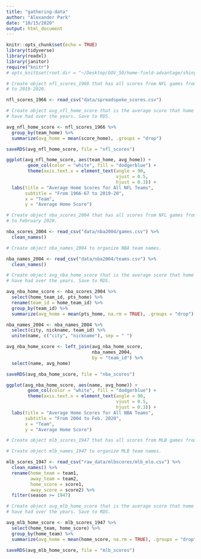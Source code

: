 ```yaml
---
title: "gathering-data"
author: "Alexander Park"
date: "10/15/2020"
output: html_document
---
```


```r
knitr::opts_chunk$set(echo = TRUE)
library(tidyverse)
library(readxl)
library(janitor)
require("knitr")
# opts_knit$set(root.dir = "~/Desktop/GOV_50/home-field-advantage/shiny-app")
```

```r

# Create object nfl_scores_1966 that has all scores from NFL games from 1966-67
# to 2019-2020.

nfl_scores_1966 <- read_csv("data/spreadspoke_scores.csv")

# Create object avg_nfl_home_score that is the average score that home teams
# have had over the years. Save to RDS.

avg_nfl_home_score <- nfl_scores_1966 %>%
  group_by(team_home) %>%
  summarize(avg_home = mean(score_home), .groups = "drop")

saveRDS(avg_nfl_home_score, file = "nfl_scores")

ggplot(avg_nfl_home_score, aes(team_home, avg_home)) + 
        geom_col(color = "white", fill = "dodgerblue") +
        theme(axis.text.x = element_text(angle = 90, 
                                         vjust = 0.5, 
                                         hjust = 0.3)) +
  labs(title = "Average Home Scores for All NFL Teams",
       subtitle = "From 1966-67 to 2019-20",
       x = "Team",
       y = "Average Home Score")

```

```r
# Create object nba_scores_2004 that has all scores from NFL games from 2004
# to February 2020.

nba_scores_2004 <- read_csv("data/nba2004/games.csv") %>%
  clean_names()

# Create object nba_names_2004 to organize NBA team names.

nba_names_2004 <- read_csv("data/nba2004/teams.csv") %>%
  clean_names()

# Create object avg_nba_home_score that is the average score that home teams
# have had over the years. Save to RDS.

avg_nba_home_score <- nba_scores_2004 %>%
  select(home_team_id, pts_home) %>%
  rename(team_id = home_team_id) %>%
  group_by(team_id) %>%
  summarize(avg_home = mean(pts_home, na.rm = TRUE), .groups = "drop")

nba_names_2004 <- nba_names_2004 %>%
  select(city, nickname, team_id) %>%
  unite(name, c("city", "nickname"), sep = " ")

avg_nba_home_score <- left_join(avg_nba_home_score, 
                                nba_names_2004, 
                                by = "team_id") %>%
  select(name, avg_home)

saveRDS(avg_nba_home_score, file = "nba_scores")

ggplot(avg_nba_home_score, aes(name, avg_home)) + 
        geom_col(color = "white", fill = "dodgerblue") +
        theme(axis.text.x = element_text(angle = 90, 
                                         vjust = 0.5, 
                                         hjust = 0.3)) +
  labs(title = "Average Home Scores for All NBA Teams",
       subtitle = "From 2004 to Feb. 2020",
       x = "Team",
       y = "Average Home Score")
```

```r

# Create object mlb_scores_1947 that has all scores from MLB games from 1947 (when the MLB became racially integrated) to October 2019.

# Create object mlb_names_1947 to organize MLB team names.

mlb_scores_1947 <- read_csv("raw_data/mlbscores/mlb_elo.csv") %>%
  clean_names() %>%
  rename(home_team = team1,
         away_team = team2,
         home_score = score1,
         away_score = score2) %>%
  filter(season >= 1947)

# Create object avg_mlb_home_score that is the average score that home teams
# have had over the years. Save to RDS.

avg_mlb_home_score <- mlb_scores_1947 %>%
  select(home_team, home_score) %>%
  group_by(home_team) %>%
  summarize(avg_home = mean(home_score, na.rm = TRUE), .groups = "drop")

saveRDS(avg_mlb_home_score, file = "mlb_scores")

```


